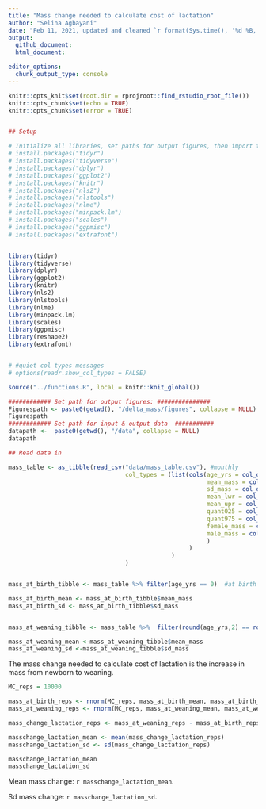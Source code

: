 ```yaml
---
title: "Mass change needed to calculate cost of lactation"
author: "Selina Agbayani"
date: "Feb 11, 2021, updated and cleaned `r format(Sys.time(), '%d %B, %Y')`"
output:
  github_document:
  html_document:

editor_options: 
  chunk_output_type: console
---
```




```r
knitr::opts_knit$set(root.dir = rprojroot::find_rstudio_root_file())
knitr::opts_chunk$set(echo = TRUE)
knitr::opts_chunk$set(error = TRUE)


## Setup

# Initialize all libraries, set paths for output figures, then import the gw_observations.csv
# install.packages("tidyr")
# install.packages("tidyverse")
# install.packages("dplyr")
# install.packages("ggplot2")
# install.packages("knitr")
# install.packages("nls2")
# install.packages("nlstools")
# install.packages("nlme")
# install.packages("minpack.lm")
# install.packages("scales")
# install.packages("ggpmisc")
# install.packages("extrafont")


library(tidyr)
library(tidyverse)
library(dplyr)
library(ggplot2)
library(knitr)
library(nls2)
library(nlstools)
library(nlme)
library(minpack.lm)
library(scales)
library(ggpmisc)
library(reshape2)
library(extrafont)


# #quiet col types messages
# options(readr.show_col_types = FALSE)


```



```r

source("../functions.R", local = knitr::knit_global())

```   

```r
############ Set path for output figures: ###############
Figurespath <- paste0(getwd(), "/delta_mass/figures", collapse = NULL)
Figurespath
############ Set path for input & output data  ###########
datapath <-  paste0(getwd(), "/data", collapse = NULL) 
datapath

```



```r
## Read data in

mass_table <- as_tibble(read_csv("data/mass_table.csv"), #monthly 
                                 col_types = (list(cols(age_yrs = col_double(),
                                                        mean_mass = col_double(),
                                                        sd_mass = col_double(),
                                                        mean_lwr = col_double(),
                                                        mean_upr = col_double(),
                                                        quant025 = col_double(),
                                                        quant975 = col_double(),
                                                        female_mass = col_double(),
                                                        male_mass = col_double()
                                                        )
                                                   )
                                              )
                                 )


mass_at_birth_tibble <- mass_table %>% filter(age_yrs == 0)  #at birth

mass_at_birth_mean <- mass_at_birth_tibble$mean_mass 
mass_at_birth_sd <- mass_at_birth_tibble$sd_mass


mass_at_weaning_tibble <- mass_table %>%  filter(round(age_yrs,2) == round((10/12),2))  #10th mth  i.e. 0.8333333

mass_at_weaning_mean <-mass_at_weaning_tibble$mean_mass 
mass_at_weaning_sd <-mass_at_weaning_tibble$sd_mass


```

The mass change needed to calculate cost of lactation is the increase 
in mass from newborn to weaning. 

```r

MC_reps = 10000

mass_at_birth_reps <- rnorm(MC_reps, mass_at_birth_mean, mass_at_birth_sd)
mass_at_weaning_reps <- rnorm(MC_reps, mass_at_weaning_mean, mass_at_weaning_sd)

mass_change_lactation_reps <- mass_at_weaning_reps - mass_at_birth_reps

masschange_lactation_mean <- mean(mass_change_lactation_reps)
masschange_lactation_sd <- sd(mass_change_lactation_reps)

masschange_lactation_mean
masschange_lactation_sd


```

Mean mass change: `r masschange_lactation_mean`.

Sd mass change: `r masschange_lactation_sd`.


